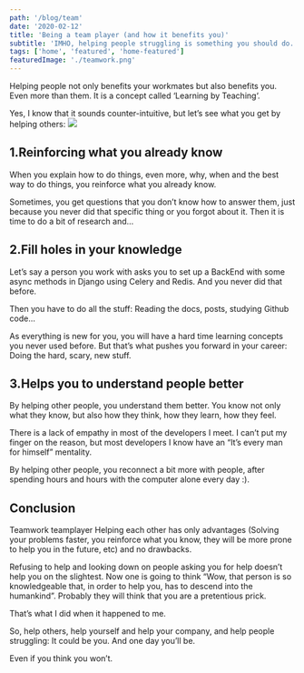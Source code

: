 ```yaml
---
path: '/blog/team'
date: '2020-02-12'
title: 'Being a team player (and how it benefits you)'
subtitle: 'IMHO, helping people struggling is something you should do. Period. Especially they struggle with something(i.e.: programming) and you can solve, in seconds, something that would take them a long time to solve. Also by helping others, you also improve your skills as a programmer.'
tags: ['home', 'featured', 'home-featured']
featuredImage: './teamwork.png'
---
```



Helping people not only benefits your workmates but also benefits you. Even more than them. It is a concept called ‘Learning by Teaching‘.

Yes, I know that it sounds counter-intuitive, but let’s see what you get by helping others:
![](./team.jpg)

## 1.Reinforcing what you already know
When you explain how to do things, even more, why, when and the best way to do things, you reinforce what you already know.

Sometimes, you get questions that you don’t know how to answer them, just because you never did that specific thing or you forgot about it. Then it is time to do a bit of research and…

## 2.Fill holes in your knowledge
Let’s say a person you work with asks you to set up a BackEnd with some async methods in Django using Celery and Redis. And you never did that before.

Then you have to do all the stuff: Reading the docs, posts, studying Github code…

As everything is new for you, you will have a hard time learning concepts you never used before. But that’s what pushes you forward in your career: Doing the hard, scary, new stuff.

## 3.Helps you to understand people better
By helping other people, you understand them better. You know not only what they know, but also how they think, how they learn, how they feel.

There is a lack of empathy in most of the developers I meet. I can’t put my finger on the reason, but most developers I know have an “It’s every man for himself” mentality.

By helping other people, you reconnect a bit more with people, after spending hours and hours with the computer alone every day :).

## Conclusion
Teamwork teamplayer
Helping each other has only advantages (Solving your problems faster, you reinforce what you know, they will be more prone to help you in the future, etc) and no drawbacks.

Refusing to help and looking down on people asking you for help doesn’t help you on the slightest. Now one is going to think “Wow, that person is so knowledgeable that, in order to help you, has to descend into the humankind”. Probably they will think that you are a pretentious prick.

That’s what I did when it happened to me.

So, help others, help yourself and help your company, and help people struggling: It could be you. And one day you’ll be.

Even if you think you won’t.


